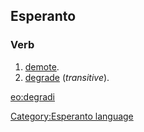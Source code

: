 ==Esperanto==
===Verb===
# [[demote]].
# [[degrade]] (''transitive'').

[[eo:degradi]]
[[Category:Esperanto language]]
{{Universala Vortaro}}
